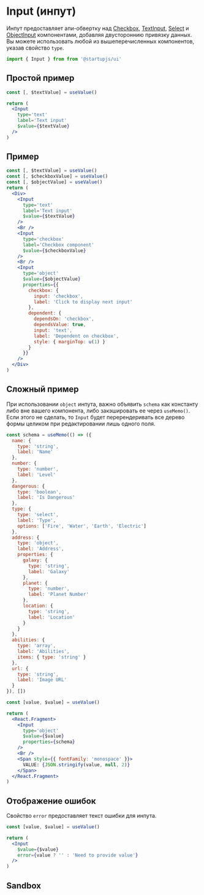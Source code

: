 
# Input (инпут)

Инпут предоставляет апи-обвертку над [Checkbox](/docs/forms/Checkbox), [TextInput](/docs/forms/TextInput), [Select](/docs/forms/Select) и [ObjectInput](/docs/forms/ObjectInput) компонентами, добавляя двустороннию привязку данных. Вы можете использовать любой из вышеперечисленных компонентов, указав свойство `type`.

```jsx
import { Input } from from '@startupjs/ui'
```

## Простой пример

```jsx example
const [, $textValue] = useValue()

return (
  <Input
    type='text'
    label='Text input'
    $value={$textValue}
  />
)
```

## Пример

```jsx example
const [, $textValue] = useValue()
const [, $checkboxValue] = useValue()
const [, $objectValue] = useValue()
return (
  <Div>
    <Input
      type='text'
      label='Text input'
      $value={$textValue}
    />
    <Br />
    <Input
      type='checkbox'
      label='Checkbox component'
      $value={$checkboxValue}
    />
    <Br />
    <Input
      type='object'
      $value={$objectValue}
      properties={{
        checkbox: {
          input: 'checkbox',
          label: 'Click to display next input'
        },
        dependent: {
          dependsOn: 'checkbox',
          dependsValue: true,
          input: 'text',
          label: 'Dependent on checkbox',
          style: { marginTop: u(1) }
        }
      }}
    />
  </Div>
)
```

## Сложный пример

При использовании `object` инпута, важно объявить `schema` как константу либо вне вашего компонента, либо закэшировать ее через `useMemo()`.
Если этого не сделать, то `Input` будет перерендеривать все дерево формы целиком при редактировании лишь одного поля.

```jsx example
const schema = useMemo(() => ({
  name: {
    type: 'string',
    label: 'Name'
  },
  number: {
    type: 'number',
    label: 'Level'
  },
  dangerous: {
    type: 'boolean',
    label: 'Is Dangerous'
  },
  type: {
    type: 'select',
    label: 'Type',
    options: ['Fire', 'Water', 'Earth', 'Electric']
  },
  address: {
    type: 'object',
    label: 'Address',
    properties: {
      galaxy: {
        type: 'string',
        label: 'Galaxy'
      },
      planet: {
        type: 'number',
        label: 'Planet Number'
      },
      location: {
        type: 'string',
        label: 'Location'
      }
    }
  },
  abilities: {
    type: 'array',
    label: 'Abilities',
    items: { type: 'string' }
  },
  url: {
    type: 'string',
    label: 'Image URL'
  }
}), [])

const [value, $value] = useValue()

return (
  <React.Fragment>
    <Input
      type='object'
      $value={$value}
      properties={schema}
    />
    <Br />
    <Span style={{ fontFamily: 'monospace' }}>
      VALUE: {JSON.stringify(value, null, 2)}
    </Span>
  </React.Fragment>
)
```

## Отображение ошибок

Свойство `error` предоставляет текст ошибки для инпута.

```jsx example
const [value, $value] = useValue()

return (
  <Input
    $value={$value}
    error={value ? '' : 'Need to provide value'}
  />
)
```

## Sandbox

<Sandbox Component={Input} />
